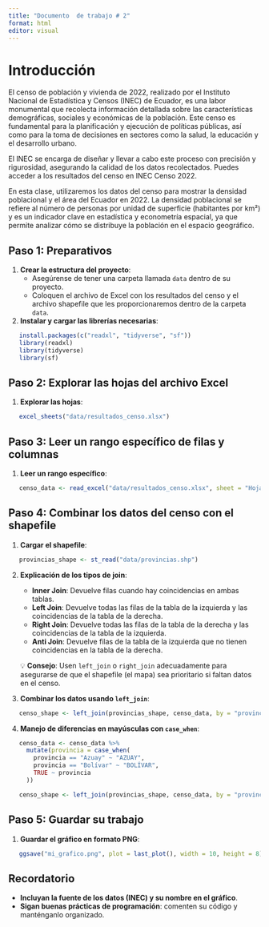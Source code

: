 ---
title: "Documento  de trabajo # 2"
format: html
editor: visual
---

# Introducción
El censo de población y vivienda de 2022, realizado por el Instituto Nacional de Estadística y Censos (INEC) de Ecuador, es una labor monumental que recolecta información detallada sobre las características demográficas, sociales y económicas de la población. Este censo es fundamental para la planificación y ejecución de políticas públicas, así como para la toma de decisiones en sectores como la salud, la educación y el desarrollo urbano.

El INEC se encarga de diseñar y llevar a cabo este proceso con precisión y rigurosidad, asegurando la calidad de los datos recolectados. Puedes acceder a los resultados del censo en INEC Censo 2022.

En esta clase, utilizaremos los datos del censo para mostrar la densidad poblacional y el área del Ecuador en 2022. La densidad poblacional se refiere al número de personas por unidad de superficie (habitantes por km²) y es un indicador clave en estadística y econometría espacial, ya que permite analizar cómo se distribuye la población en el espacio geográfico.

## Paso 1: Preparativos

1. **Crear la estructura del proyecto**:
   - Asegúrense de tener una carpeta llamada `data` dentro de su proyecto.
   - Coloquen el archivo de Excel con los resultados del censo y el archivo shapefile que les proporcionaremos dentro de la carpeta `data`.

2. **Instalar y cargar las librerías necesarias**:
```{r}
   install.packages(c("readxl", "tidyverse", "sf"))
   library(readxl)
   library(tidyverse)
   library(sf)
```

## Paso 2: Explorar las hojas del archivo Excel

1. **Explorar las hojas**:
```{r}
   excel_sheets("data/resultados_censo.xlsx")
```

## Paso 3: Leer un rango específico de filas y columnas

1. **Leer un rango específico**:
```{r}
   censo_data <- read_excel("data/resultados_censo.xlsx", sheet = "Hoja1", range = "A1:D100")
```

## Paso 4: Combinar los datos del censo con el shapefile

1. **Cargar el shapefile**:
```{r}
   provincias_shape <- st_read("data/provincias.shp")
```

2. **Explicación de los tipos de join**:
   - **Inner Join**: Devuelve filas cuando hay coincidencias en ambas tablas.
   - **Left Join**: Devuelve todas las filas de la tabla de la izquierda y las coincidencias de la tabla de la derecha.
   - **Right Join**: Devuelve todas las filas de la tabla de la derecha y las coincidencias de la tabla de la izquierda.
   - **Anti Join**: Devuelve filas de la tabla de la izquierda que no tienen coincidencias en la tabla de la derecha.

   💡 **Consejo**: Usen `left_join` o `right_join` adecuadamente para asegurarse de que el shapefile (el mapa) sea prioritario si faltan datos en el censo.

3. **Combinar los datos usando `left_join`**:
```{r}
   censo_shape <- left_join(provincias_shape, censo_data, by = "provincia")
```

4. **Manejo de diferencias en mayúsculas con `case_when`**:
```{r}
   censo_data <- censo_data %>%
     mutate(provincia = case_when(
       provincia == "Azuay" ~ "AZUAY",
       provincia == "Bolívar" ~ "BOLÍVAR",
       TRUE ~ provincia
     ))

   censo_shape <- left_join(provincias_shape, censo_data, by = "provincia")
```

## Paso 5: Guardar su trabajo

1. **Guardar el gráfico en formato PNG**:
```{r}
   ggsave("mi_grafico.png", plot = last_plot(), width = 10, height = 8)
```

## Recordatorio

- **Incluyan la fuente de los datos (INEC) y su nombre en el gráfico**.
- **Sigan buenas prácticas de programación**: comenten su código y manténganlo organizado.

